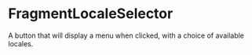 

<Meta of={Stories} />

# FragmentLocaleSelector

A button that will display a menu when clicked, with a choice of available locales.

<Canvas of={Stories.Default} />
